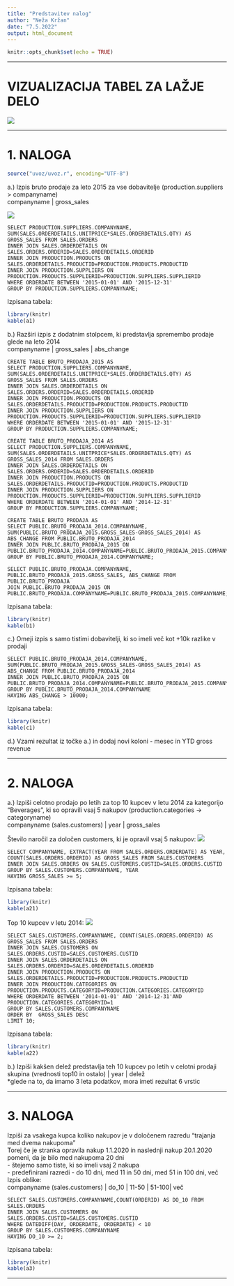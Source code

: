 ```yaml
---
title: "Predstavitev nalog"
author: "Neža Kržan"
date: "7.5.2022"
output: html_document
---
```


```r
knitr::opts_chunk$set(echo = TRUE)
```

***
# VIZUALIZACIJA TABEL ZA LAŽJE DELO
![](strukture/struktura.png)

***

# 1. NALOGA
```r
source("uvoz/uvoz.r", encoding="UTF-8")
```
a.) Izpis bruto prodaje za leto 2015 za vse dobavitelje (production.suppliers > companyname) \
       companyname | gross_sales \

![](strukture/1a.png)
```SQL:
SELECT PRODUCTION.SUPPLIERS.COMPANYNAME, SUM(SALES.ORDERDETAILS.UNITPRICE*SALES.ORDERDETAILS.QTY) AS GROSS_SALES FROM SALES.ORDERS
INNER JOIN SALES.ORDERDETAILS ON SALES.ORDERS.ORDERID=SALES.ORDERDETAILS.ORDERID
INNER JOIN PRODUCTION.PRODUCTS ON SALES.ORDERDETAILS.PRODUCTID=PRODUCTION.PRODUCTS.PRODUCTID
INNER JOIN PRODUCTION.SUPPLIERS ON PRODUCTION.PRODUCTS.SUPPLIERID=PRODUCTION.SUPPLIERS.SUPPLIERID
WHERE ORDERDATE BETWEEN '2015-01-01' AND '2015-12-31'
GROUP BY PRODUCTION.SUPPLIERS.COMPANYNAME;
```
Izpisana tabela:
```r
library(knitr)
kable(a1)
```

b.) Razširi izpis z dodatnim stolpcem, ki predstavlja spremembo prodaje glede na leto 2014 \
       companyname | gross_sales | abs_change \
```SQL:
CREATE TABLE BRUTO_PRODAJA_2015 AS 
SELECT PRODUCTION.SUPPLIERS.COMPANYNAME, SUM(SALES.ORDERDETAILS.UNITPRICE*SALES.ORDERDETAILS.QTY) AS GROSS_SALES FROM SALES.ORDERS
INNER JOIN SALES.ORDERDETAILS ON SALES.ORDERS.ORDERID=SALES.ORDERDETAILS.ORDERID
INNER JOIN PRODUCTION.PRODUCTS ON SALES.ORDERDETAILS.PRODUCTID=PRODUCTION.PRODUCTS.PRODUCTID
INNER JOIN PRODUCTION.SUPPLIERS ON PRODUCTION.PRODUCTS.SUPPLIERID=PRODUCTION.SUPPLIERS.SUPPLIERID
WHERE ORDERDATE BETWEEN '2015-01-01' AND '2015-12-31'
GROUP BY PRODUCTION.SUPPLIERS.COMPANYNAME;
```

```SQL:
CREATE TABLE BRUTO_PRODAJA_2014 AS 
SELECT PRODUCTION.SUPPLIERS.COMPANYNAME, SUM(SALES.ORDERDETAILS.UNITPRICE*SALES.ORDERDETAILS.QTY) AS GROSS_SALES_2014 FROM SALES.ORDERS
INNER JOIN SALES.ORDERDETAILS ON SALES.ORDERS.ORDERID=SALES.ORDERDETAILS.ORDERID
INNER JOIN PRODUCTION.PRODUCTS ON SALES.ORDERDETAILS.PRODUCTID=PRODUCTION.PRODUCTS.PRODUCTID
INNER JOIN PRODUCTION.SUPPLIERS ON PRODUCTION.PRODUCTS.SUPPLIERID=PRODUCTION.SUPPLIERS.SUPPLIERID
WHERE ORDERDATE BETWEEN '2014-01-01' AND '2014-12-31'
GROUP BY PRODUCTION.SUPPLIERS.COMPANYNAME;
```

```SQL:
CREATE TABLE BRUTO_PRODAJA AS
SELECT PUBLIC.BRUTO_PRODAJA_2014.COMPANYNAME, SUM(PUBLIC.BRUTO_PRODAJA_2015.GROSS_SALES-GROSS_SALES_2014) AS ABS_CHANGE FROM PUBLIC.BRUTO_PRODAJA_2014
INNER JOIN PUBLIC.BRUTO_PRODAJA_2015 ON PUBLIC.BRUTO_PRODAJA_2014.COMPANYNAME=PUBLIC.BRUTO_PRODAJA_2015.COMPANYNAME
GROUP BY PUBLIC.BRUTO_PRODAJA_2014.COMPANYNAME;
```

```SQL:
SELECT PUBLIC.BRUTO_PRODAJA.COMPANYNAME, PUBLIC.BRUTO_PRODAJA_2015.GROSS_SALES, ABS_CHANGE FROM PUBLIC.BRUTO_PRODAJA
JOIN PUBLIC.BRUTO_PRODAJA_2015 ON PUBLIC.BRUTO_PRODAJA.COMPANYNAME=PUBLIC.BRUTO_PRODAJA_2015.COMPANYNAME;
```

Izpisana tabela:
```r
library(knitr)
kable(b1)
```

c.) Omeji izpis s samo tistimi dobavitelji, ki so imeli več kot +10k razlike v prodaji \
```SQL:
SELECT PUBLIC.BRUTO_PRODAJA_2014.COMPANYNAME, SUM(PUBLIC.BRUTO_PRODAJA_2015.GROSS_SALES-GROSS_SALES_2014) AS ABS_CHANGE FROM PUBLIC.BRUTO_PRODAJA_2014
INNER JOIN PUBLIC.BRUTO_PRODAJA_2015 ON PUBLIC.BRUTO_PRODAJA_2014.COMPANYNAME=PUBLIC.BRUTO_PRODAJA_2015.COMPANYNAME
GROUP BY PUBLIC.BRUTO_PRODAJA_2014.COMPANYNAME
HAVING ABS_CHANGE > 10000;
```
Izpisana tabela:
```r
library(knitr)
kable(c1)
```

d.) Vzami rezultat iz točke a.) in dodaj novi koloni - mesec in YTD gross revenue \

***

# 2. NALOGA
a.) Izpiši celotno prodajo po letih za top 10 kupcev v letu 2014 za kategorijo "Beverages", ki so opravili vsaj 5 nakupov (production.categories -> categoryname) \
       companyname (sales.customers) | year | gross_sales \

Število naročil za določen customers, ki je opravil vsaj 5 nakupov:
![](strukture/2a1.png)
```SQL:
SELECT COMPANYNAME, EXTRACT(YEAR FROM SALES.ORDERS.ORDERDATE) AS YEAR, COUNT(SALES.ORDERS.ORDERID) AS GROSS_SALES FROM SALES.CUSTOMERS
INNER JOIN SALES.ORDERS ON SALES.CUSTOMERS.CUSTID=SALES.ORDERS.CUSTID
GROUP BY SALES.CUSTOMERS.COMPANYNAME, YEAR
HAVING GROSS_SALES >= 5;
```
Izpisana tabela:
```r
library(knitr)
kable(a21)
```

Top 10 kupcev v letu 2014:
![](strukture/2a2.png)
```SQL:
SELECT SALES.CUSTOMERS.COMPANYNAME, COUNT(SALES.ORDERS.ORDERID) AS GROSS_SALES FROM SALES.ORDERS
INNER JOIN SALES.CUSTOMERS ON SALES.ORDERS.CUSTID=SALES.CUSTOMERS.CUSTID
INNER JOIN SALES.ORDERDETAILS ON SALES.ORDERS.ORDERID=SALES.ORDERDETAILS.ORDERID
INNER JOIN PRODUCTION.PRODUCTS ON SALES.ORDERDETAILS.PRODUCTID=PRODUCTION.PRODUCTS.PRODUCTID
INNER JOIN PRODUCTION.CATEGORIES ON PRODUCTION.PRODUCTS.CATEGORYID=PRODUCTION.CATEGORIES.CATEGORYID
WHERE ORDERDATE BETWEEN '2014-01-01' AND '2014-12-31'AND PRODUCTION.CATEGORIES.CATEGORYID=1
GROUP BY SALES.CUSTOMERS.COMPANYNAME
ORDER BY  GROSS_SALES DESC
LIMIT 10;
```

Izpisana tabela:
```r
library(knitr)
kable(a22)
```

b.) Izpiši kakšen delež predstavlja teh 10 kupcev po letih v celotni prodaji \
      skupina (vrednosti top10 in ostalo) | year | delež \
*glede na to, da imamo 3 leta podatkov, mora imeti rezultat 6 vrstic

***

# 3. NALOGA
Izpiši za vsakega kupca koliko nakupov je v določenem razredu "trajanja med dvema nakupoma" \
   Torej če je stranka opravila nakup 1.1.2020 in naslednji nakup 20.1.2020 pomeni, da je bilo med nakupoma 20 dni \
   - štejemo samo tiste, ki so imeli vsaj 2 nakupa \
   - predefinirani razredi - do 10 dni, med 11 in 50 dni, med 51 in 100 dni, več \
   Izpis oblike: \
      companyname (sales.customers) | do_10 | 11-50 | 51-100| več

```SQL:
SELECT SALES.CUSTOMERS.COMPANYNAME,COUNT(ORDERID) AS DO_10 FROM SALES.ORDERS
INNER JOIN SALES.CUSTOMERS ON SALES.ORDERS.CUSTID=SALES.CUSTOMERS.CUSTID
WHERE DATEDIFF(DAY, ORDERDATE, ORDERDATE) < 10
GROUP BY SALES.CUSTOMERS.COMPANYNAME
HAVING DO_10 >= 2;
```   
Izpisana tabela:
```r
library(knitr)
kable(a3)
```
***

